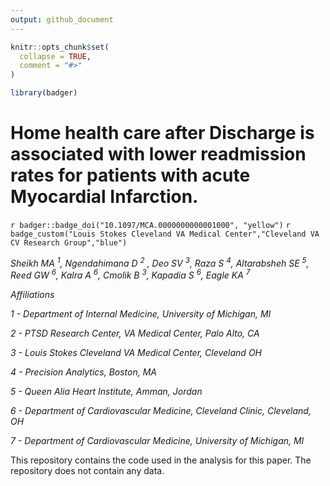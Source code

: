 ```yaml
---
output: github_document
---
```


<!-- README.md is generated from README.Rmd. Please edit that file -->

```r
knitr::opts_chunk$set(
  collapse = TRUE,
  comment = "#>"
)

library(badger)
```

#  Home health care after Discharge is associated with lower readmission rates for patients with acute Myocardial Infarction.



`r badger::badge_doi("10.1097/MCA.0000000000001000", "yellow") `
`r badge_custom("Louis Stokes Cleveland VA Medical Center","Cleveland VA CV Research Group","blue")`



*Sheikh MA ^1^, Ngendahimana D ^2^ , Deo SV ^3^, Raza S ^4^, Altarabsheh SE ^5^, Reed GW ^6^, Kalra A ^6^, Cmolik B ^3^, Kapadia S ^6^, Eagle KA ^7^* 


*Affiliations*

*1 - Department of Internal Medicine, University of Michigan, MI*

*2 - PTSD Research Center, VA Medical Center, Palo Alto, CA*

*3 - Louis Stokes Cleveland VA Medical Center, Cleveland OH*

*4 - Precision Analytics, Boston, MA*

*5 - Queen Alia Heart Institute, Amman, Jordan*

*6 - Department of Cardiovascular Medicine, Cleveland Clinic, Cleveland, OH*

*7 - Department of Cardiovascular Medicine, University of Michigan, MI*


This repository contains the code used in the analysis for this paper. The repository does not contain any data.


